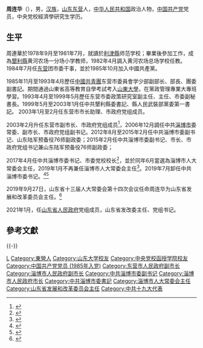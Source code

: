 {{Infobox person
| name = 周连华
| birth_date = {{birth year and age|1961|10}}
| ancestor = [[山东|山东]][[東營|東營]]
| nationality = {{PRC}}
| 职务 = [[山東省|山東省]]發展與改革委員會主任
| ethnicity = [[汉族|汉族]]
| gender = 男
| party = {{中国共产党}}
}}
'''周连华'''（{{bd|1961年|10月||catIdx=Zhou周}}），男，[[汉族|汉族]]，[[山东|山东]][[東營市|东营]]人，[[中华人民共和国|中华人民共和国]]政治人物，[[中国共产党|中国共产党]]党员，中央党校經濟學研究生学历。

== 生平 ==
周連華於1978年9月至1981年7月，就讀於[[利津縣|利津縣]]师范学校；畢業後參加工作，成為[[墾利縣|墾利縣]]黄河农场一分场小学教师，1982年4月調入黄河农场总场学校任教。1984年7月任[[东营|东营]]团市委干事，並於1985年10月加入中國共產黨。

1985年11月至1993年4月歷任[[中國共青團|中國共青團]]东营市委員會学少部副部长、部長、團委副書記。期間通過山東省高等教育自學考試考入[[山東大學|山東大學]]，在黨政管理專業大專班學習。1993年4月至1999年5月歷任东营市委政策研究室副主任、主任、市委副秘書長。1999年5月至2003年1月任中共墾利縣委書記、縣人民武裝部黨委第一書記。
2003年1月至2月任东营市市长助理、市政府党组成员。

2003年2月升任东营市副市长、市政府党组成员<ref>{{Cite news | url=http://m.prcfe.com/web/meyw/2006-07/29/content_332359.htm | title=带着感情抓“三农”——山东省实施公共财政支持和谐社会发展系列报道之二 | publisher=[[中国财经报|中国财经报]] |date=2006-07-29}}</ref>，2006年12月調任中共[[淄博市|淄博市]]委常委、副市长、市政府党组副书记。2012年8月至2015年2月任中共淄博市委副书记、山东陆军预备役76师副政委；2015年2月任中共淄博市委副书记、市长、市政府党组书记兼山东陆军预备役76师副政委；

2017年4月任中共淄博市委书记、市委党校校长<ref>{{Cite news | url=http://news.lznews.cn/mobilewap/cb/201705/t20170505_11024454.html?source=1 | title=周连华任中共淄博市委书记 | publisher=[[魯中網|魯中網]] | date=2017-05-05 | accessdate=2020-11-09 | archive-date=2020-11-09 | archive-url=https://web.archive.org/web/20201109105642/http://news.lznews.cn/mobilewap/cb/201705/t20170505_11024454.html?source=1 | dead-url=no }}</ref>，並於同年6月當選為淄博市人大常委会主任，2019年1月不再兼任淄博市人大常委会主任<ref>{{Cite news | url=http://district.ce.cn/newarea/sddy/201901/24/t20190124_31352620.shtml | title=尚龙江当选淄博市人大常委会主任 刘曙光当选副主任(正厅级) | publisher=[[中國經濟網|中國經濟網]] | date=2019-01-24 | accessdate=2020-11-09 | archive-date=2020-11-14 | archive-url=https://web.archive.org/web/20201114041726/http://district.ce.cn/newarea/sddy/201901/24/t20190124_31352620.shtml | dead-url=no }}</ref>。2019年7月卸任中共淄博市委书记。<ref>{{Cite news | url=http://sd.ifeng.com/a/20190730/7598021_0.shtml | title=淄博市委书记周连华任山东省发改委党组书记 | publisher=[[鳳凰網|鳳凰網]] | date=2019-07-30 | accessdate=2020-11-09 | archive-date=2020-11-09 | archive-url=https://web.archive.org/web/20201109104148/http://sd.ifeng.com/a/20190730/7598021_0.shtml | dead-url=no }}</ref><ref>{{Cite news | url=http://district.ce.cn/newarea/sddy/201908/16/t20190816_32933441.shtml | title=青岛崂山区委书记江敦涛出任淄博市委书记 | publisher=[[中國經濟網|中國經濟網]] | date=2019-08-16 | accessdate=2020-11-09 | archive-date=2020-11-15 | archive-url=https://web.archive.org/web/20201115191653/http://district.ce.cn/newarea/sddy/201908/16/t20190816_32933441.shtml | dead-url=no }}</ref>

2019年9月27日，山东省十三届人大常委会第十四次会议任命周连华为山东省发展和改革委员会主任。<ref>{{Cite news | url=http://www.sdnews.com.cn/sd/yw/201909/t20190927_2617396.htm | title=山东省人大常委会决定任命周连华为山东省发展和改革委员会主任 | publisher=魯網 | date=2019-09-27 | accessdate=2020-11-09 | archive-date=2020-11-09 | archive-url=https://web.archive.org/web/20201109104659/http://www.sdnews.com.cn/sd/yw/201909/t20190927_2617396.htm | dead-url=no }}</ref>

2021年1月，任[[山东省人民政府|山东省人民政府]]党组成员，山东省发改委主任、党组书记。

== 參考文獻 ==
{{reflist}}

{{-}}
{{start box}}
{{s-ppo|cpc}}
{{s-before|[[王浩_(1963年)|王浩]]}}
{{s-title|[[中国共产党淄博市委员会|中国共产党淄博市委员会]]书记|2017年4月－2019年7月}}
{{s-after|[[江敦濤|江敦濤]]}}
{{s-gov|prc}}
{{s-before|[[張新文|張新文]]}}
{{s-title|[[山东省发展和改革委员会|山东省发展和改革委员会]]主任|2019年9月－2022年3月}}
{{s-after|[[孙爱军|孙爱军]]}}
{{s-before|[[徐景顏|徐景顏]]}}
{{s-title|[[淄博市人民政府|淄博市人民政府]]市长|2015年2月－2017年4月}}
{{s-after|[[于海田|-{于}-海田]]}}
{{end box}}

{{Authority control}}
{{DEFAULTSORT:Zhou周}}
[[Category:周姓|L]]
[[Category:東營人|Category:東營人]]
[[Category:山东大学校友|Category:山东大学校友]]
[[Category:中央党校函授学院校友|Category:中央党校函授学院校友]]
[[Category:中国共产党党员_(1985年入党)|Category:中国共产党党员 (1985年入党)]]
[[Category:东营市人民政府副市长|Category:东营市人民政府副市长]]
[[Category:淄博市人民政府副市长|Category:淄博市人民政府副市长]]
[[Category:中共淄博市委副书记|Category:中共淄博市委副书记]]
[[Category:淄博市人民政府市长|Category:淄博市人民政府市长]]
[[Category:中共淄博市委書記|Category:中共淄博市委書記]]
[[Category:淄博市人大常委会主任|Category:淄博市人大常委会主任]]
[[Category:山东省发展和改革委员会主任|Category:山东省发展和改革委员会主任]]
[[Category:中共十九大代表|Category:中共十九大代表]]